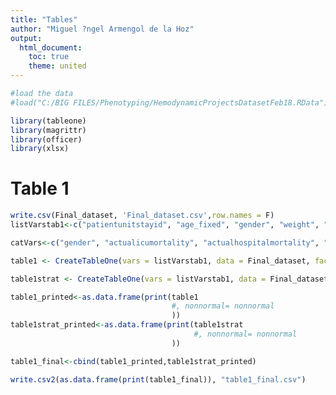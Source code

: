 ```yaml
---
title: "Tables"
author: "Miguel ?ngel Armengol de la Hoz"
output:
  html_document:
    toc: true
    theme: united
---
```



```r
#load the data
#load("C:/BIG FILES/Phenotyping/HemodynamicProjectsDatasetFeb18.RData")
```


```r
library(tableone)
library(magrittr)
library(officer)
library(xlsx)
```



# Table 1

```r
write.csv(Final_dataset, 'Final_dataset.csv',row.names = F)
listVarstab1<-c("patientunitstayid", "age_fixed", "gender", "weight", "height", "BMI", "BMI_group", "unitType", "body_surface_area", "apachescore", "unabridgedunitlos", "unabridgedhosplos", "unabridgedactualventdays", "first_hct_6hrs", "mean_hct_24_36hrs", "AKIstage", "delta_sofa", "delta_sofa_bin", "actualhospitalmortality", "HospitalLOS")

catVars<-c("gender", "actualicumortality", "actualhospitalmortality", "delta_sofa_bin")

table1 <- CreateTableOne(vars = listVarstab1, data = Final_dataset, factorVars = catVars,testNormal=oneway.test)

table1strat <- CreateTableOne(vars = listVarstab1, data = Final_dataset, factorVars = catVars,testNormal=oneway.test, strata="Q_leakingn_index")

table1_printed<-as.data.frame(print(table1
                                    #, nonnormal= nonnormal
                                    ))
table1strat_printed<-as.data.frame(print(table1strat
                                         #, nonnormal= nonnormal
                                    ))

table1_final<-cbind(table1_printed,table1strat_printed)

write.csv2(as.data.frame(print(table1_final)), "table1_final.csv")

```


